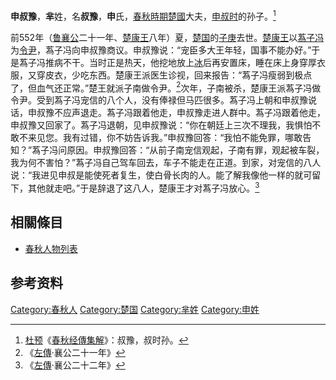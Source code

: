 {{模板:Infobox 先秦人物
|名稱=申叔豫
|姓=[[芈姓|芈]]
|氏=申
|名=叔豫
|字=
|别名=
|别字=
|諡号=
|官位=
|時代=春秋
|國家=[[楚國|楚國]]
|出生日期=
|逝世日期=
|父=
|子女=
}}
'''申叔豫'''，'''芈'''姓，名'''叔豫'''，'''申'''氏，[[春秋時期|春秋時期]][[楚國|楚國]]大夫，[[申叔时|申叔时]]的孙子。<ref>[[杜预|杜预]]《[[春秋经傳集解|春秋经傳集解]]》：叔豫，叔时孙。</ref>

前552年（[[鲁襄公|鲁襄公]]二十一年、[[楚康王|楚康王]]八年）夏，[[楚国|楚国]]的[[子庚|子庚]]去世。[[楚康王|楚康王]]以[[蒍子冯|蒍子冯]]为[[令尹|令尹]]，蒍子冯向申叔豫商议。申叔豫说：“宠臣多大王年轻，国事不能办好。”于是蒍子冯推病不干。当时正是热天，他挖地放上[[冰|冰]]后再安置床，睡在床上身穿厚衣服，又穿皮衣，少吃东西。楚康王派医生诊视，回来报告：“蒍子冯瘦弱到极点了，但血气还正常。”楚王就派子南做令尹。<ref>《[[左傳|左傳]]·襄公二十一年》</ref>次年，子南被杀，楚康王派蒍子冯做令尹。受到蒍子冯宠信的八个人，没有俸禄但马匹很多。蒍子冯上朝和申叔豫说话，申叔豫不应声退走。蒍子冯跟着他走，申叔豫走进人群中。蒍子冯跟着他走，申叔豫又回家了。蒍子冯退朝，见申叔豫说：“你在朝廷上三次不理我，我惧怕不敢不来见您。我有过错，你不妨告诉我。”申叔豫回答：“我怕不能免罪，哪敢告知？”蒍子冯问原因。申叔豫回答：“从前子南宠信观起，子南有罪，观起被车裂，我为何不害怕？”蒍子冯自己驾车回去，车子不能走在正道。到家，对宠信的八人说：“我进见申叔是能使死者复生，使白骨长肉的人。能了解我像他一样的就可留下，其他就走吧。”于是辞退了这八人，楚康王才对蒍子冯放心。<ref>《[[左傳|左傳]]·襄公二十二年》</ref>

== 相關條目 ==
*[[春秋人物列表|春秋人物列表]]

==参考资料==
{{reflist|2}}
[[Category:春秋人|Category:春秋人]]
[[Category:楚国|Category:楚国]]
[[Category:芈姓|Category:芈姓]]
[[Category:申姓|Category:申姓]]